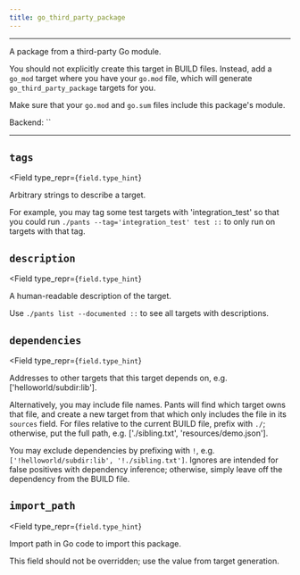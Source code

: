 ```yaml
---
title: go_third_party_package
---
```



---

A package from a third-party Go module.

You should not explicitly create this target in BUILD files. Instead, add a `go_mod` target where you have your `go.mod` file, which will generate `go_third_party_package` targets for you.

Make sure that your `go.mod` and `go.sum` files include this package&#x27;s module.

Backend: <span className="color--primary">``</span>

---

<span className={styles.options}>

## `tags`

<Field
    type_repr={`field.type_hint`}
>

Arbitrary strings to describe a target.

For example, you may tag some test targets with &#x27;integration_test&#x27; so that you could run `./pants --tag='integration_test' test ::` to only run on targets with that tag.

</Field>

## `description`

<Field
    type_repr={`field.type_hint`}
>

A human-readable description of the target.

Use `./pants list --documented ::` to see all targets with descriptions.

</Field>

## `dependencies`

<Field
    type_repr={`field.type_hint`}
>

Addresses to other targets that this target depends on, e.g. [&#x27;helloworld/subdir:lib&#x27;].

Alternatively, you may include file names. Pants will find which target owns that file, and create a new target from that which only includes the file in its `sources` field. For files relative to the current BUILD file, prefix with `./`; otherwise, put the full path, e.g. [&#x27;./sibling.txt&#x27;, &#x27;resources/demo.json&#x27;].

You may exclude dependencies by prefixing with `!`, e.g. `['!helloworld/subdir:lib', '!./sibling.txt']`. Ignores are intended for false positives with dependency inference; otherwise, simply leave off the dependency from the BUILD file.

</Field>

## `import_path`

<Field
    type_repr={`field.type_hint`}
>

Import path in Go code to import this package.

This field should not be overridden; use the value from target generation.

</Field>

</span>
